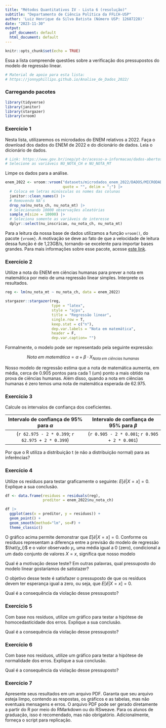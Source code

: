 ```yaml
---
title: "Métodos Quantitativos IV - Lista 6 (resolução)"
subtitle: "Departamento de Ciência Política da FFLCH-USP"
author: 'Luiz Henrique da Silva Batista (Número USP: 12687228)'
date: "2023-11-30"
output:
  pdf_document: default
  html_document: default
---
```


```r
knitr::opts_chunk$set(echo = TRUE)
```

Essa a lista compreende questões sobre a verificação dos pressupostos do modelo de regressão linear.

```r
# Material de apoio para esta lista:
# https://jonnyphillips.github.io/Analise_de_Dados_2022/
```

### Carregando pacotes

```r
library(tidyverse)
library(janitor)
library(stargazer)
library(vroom)
```

### Exercício 1

Nesta lista, utilizaremos os microdados do ENEM relativos a 2022. Faça o download dos dados do ENEM de 2022 e do dicionário de dados. Leia o dicionário de dados.

```r
# Link: https://www.gov.br/inep/pt-br/acesso-a-informacao/dados-abertos/microdados/enem
# Selecione as variáveis NU_NOTA_CH e NU_NOTA_MT
```

Limpe os dados para a análise.

```r
enem_2022 <- vroom::vroom("datasets/microdados_enem_2022/DADOS/MICRODADOS_ENEM_2022.csv",
                          quote = "", delim = ";") |>
  # Coloca em letras minúsculas os nomes das colunas 
  janitor::clean_names() |> 
  # Removendo NA's
  drop_na(nu_nota_ch, nu_nota_mt) |> 
  # Selecionando 10000 observações aleatórias
  sample_n(size = 10000) |> 
  # Seleciona somente as variáveis de interesse
  dplyr::select(nu_inscricao, nu_nota_ch, nu_nota_mt)
```

Para a leitura da nossa base de dados utilizamos a função `vroom()`, do pacote `{vroom}`. A motivação se deve ao fato de que a velocidade de leitura dessa função é de 1,23GB/s, tornando-se excelente para importar bases grandes. Para mais informações sobre esse pacote, acesse [este link](https://vroom.r-lib.org/).

### Exercício 2

Utilize a nota do ENEM em ciências humanas para prever a nota em matemática por meio de uma regressão linear simples. Interprete os resultados.

```r
reg <- lm(nu_nota_mt ~ nu_nota_ch, data = enem_2022)

stargazer::stargazer(reg,
                     type = "latex",
                     style = "ajps",
                     title = "Regressão linear",
                     single.row = T, 
                     keep.stat = c("n"),
                     dep.var.labels = "Nota em matemática",
                     header = F,
                     dep.var.caption= "")
```

Formalmente, o modelo pode ser representado pela seguinte expressão:

$$
Nota\ em\ matemática = \alpha + \beta \cdot X_{Nota\ em\ ciências\ humanas}
$$

Nosso modelo de regressão estima que a nota de matemática aumenta, em média, cerca de 0.905 pontos para cada 1 (um) ponto a mais obtido na prova de ciências humanas. Além disso, quando a nota em ciências humanas é zero temos uma nota de matemática esperada de 62.975.

### Exercício 3

Calcule os intervalos de confiança dos coeficientes.

|   Intervalo de confiança de 95% para $\alpha$    |   Intervalo de confiança de 95% para $\beta$   |
|:------------------------------------------------:|:----------------------------------------------:|
| (`r 62.975 - 2 * 0.399`; `r 62.975 + 2 * 0.399`) | (`r 0.905 - 2 * 0.001`; `r 0.905 + 2 * 0.001`) |

Por que o R utiliza a distribuição t (e não a distribuição normal) para as inferências?

### Exercício 4

Utilize os resíduos para testar graficamente o seguinte: $E[\hat{e}|X=x]=0$. Explique a sua conclusão.

```r
df <- data.frame(residuos = residuals(reg), 
                 preditor = enem_2022$nu_nota_ch)

df |> 
  ggplot(aes(x = preditor, y = residuos)) + 
  geom_point() + 
  geom_smooth(method="lm", se=F) +
  theme_classic()
```

O gráfico acima permite demonstrar que $E[\hat{e}|X=x]=0$. Conforme os resíduos representam a diferença entre a previsão do modelo de regressão $\hat{y_i}$ e o valor observado $y_i$, uma média igual a 0 (zero), condicional a um dado conjunto de valores $X=x$, significa que nosso modelo

Qual é a motivação desse teste? Em outras palavras, qual pressuposto do modelo linear gostaríamos de satistazer?

O objetivo desse teste é satisfazer o pressuposto de que os resíduos devem ter esperança igual a zero, ou seja, que $E[\hat{e}|X=x]=0$.

Qual é a consequência da violação desse pressuposto?

### Exercício 5

Com base nos resíduos, utilize um gráfico para testar a hipótese de homocedasticidade dos erros. Explique a sua conclusão.

Qual é a consequência da violação desse pressuposto?

### Exercício 6

Com base nos resíduos, utilize um gráfico para testar a hipótese de normalidade dos erros. Explique a sua conclusão.

Qual é a consequência da violação desse pressuposto?

### Exercício 7

Apresente seus resultados em um arquivo PDF. Garanta que seu arquivo esteja limpo, contendo as respostas, os gráficos e as tabelas, mas não eventuais mensagens e erros. O arquivo PDF pode ser gerado diretamente a partir do R por meio do RMarkdown ou do RSweave. Para os alunos de graduação, isso é recomendado, mas não obrigatório. Adicionalmente, forneça o script para replicação.
